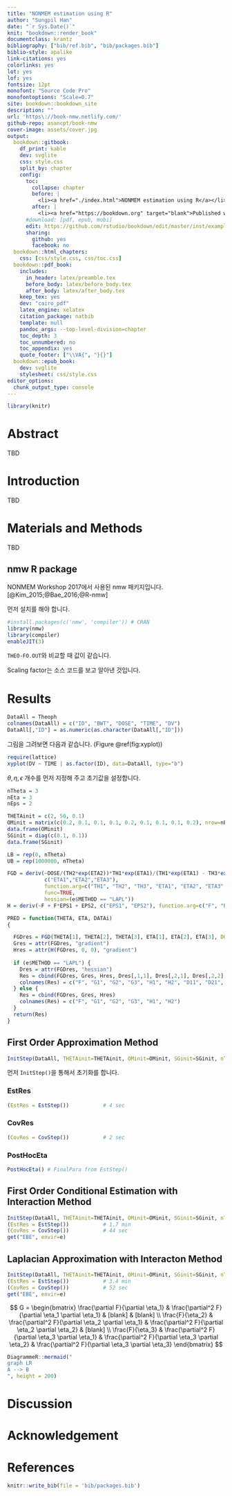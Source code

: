 ```yaml
---
title: "NONMEM estimation using R"
author: "Sungpil Han"
date: "`r Sys.Date()`"
knit: "bookdown::render_book"
documentclass: krantz
bibliography: ["bib/ref.bib", "bib/packages.bib"]
biblio-style: apalike
link-citations: yes
colorlinks: yes
lot: yes
lof: yes
fontsize: 12pt
monofont: "Source Code Pro"
monofontoptions: "Scale=0.7"
site: bookdown::bookdown_site
description: ""
url: 'https\://book-nmw.netlify.com/'
github-repo: asancpt/book-nmw
cover-image: assets/cover.jpg
output:
  bookdown::gitbook:
    df_print: kable
    dev: svglite
    css: style.css
    split_by: chapter
    config:
      toc:
        collapse: chapter
        before: |
          <li><a href="./index.html">NONMEM estimation using R</a></li>
        after: |
          <li><a href="https://bookdown.org" target="blank">Published with bookdown</a></li>
      #download: [pdf, epub, mobi]
      edit: https://github.com/rstudio/bookdown/edit/master/inst/examples/%s
      sharing:
        github: yes
        facebook: no
  bookdown::html_chapters:
    css: [css/style.css, css/toc.css]
  bookdown::pdf_book:
    includes:
      in_header: latex/preamble.tex
      before_body: latex/before_body.tex
      after_body: latex/after_body.tex
    keep_tex: yes
    dev: "cairo_pdf"
    latex_engine: xelatex
    citation_package: natbib
    template: null
    pandoc_args: --top-level-division=chapter
    toc_depth: 3
    toc_unnumbered: no
    toc_appendix: yes
    quote_footer: ["\\VA{", "}{}"]
  bookdown::epub_book:
    dev: svglite
    stylesheet: css/style.css
editor_options: 
  chunk_output_type: console
---
```


```r
library(knitr)
```
# Abstract

TBD

# Introduction

TBD

# Materials and Methods

TBD

## nmw R package

NONMEM Workshop 2017에서 사용된 nmw 패키지입니다. [@Kim_2015;@Bae_2016;@R-nmw]

먼저 설치를 해야 합니다. 

```r
#install.packages(c('nmw', 'compiler')) # CRAN
library(nmw)
library(compiler)
enableJIT(3)
```

`THEO-FO.OUT`와 비교할 때 값이 같습니다.

Scaling factor는 소스 코드를 보고 알아낸 것입니다.

# Results 

<!--```{r, code = readLines('lib/nmw/inst/doc/nmw-vignette.R'), cache = TRUE}
```-->

```r
DataAll = Theoph
colnames(DataAll) = c("ID", "BWT", "DOSE", "TIME", "DV")
DataAll[,"ID"] = as.numeric(as.character(DataAll[,"ID"]))
```

그림을 그려보면 다음과 같습니다. (Figure \@ref(fig:xyplot))

```r
require(lattice)
xyplot(DV ~ TIME | as.factor(ID), data=DataAll, type="b")
```

$\theta, \eta, \epsilon$ 개수를 먼저 지정해 주고 초기값을 설정합니다.

```r
nTheta = 3
nEta = 3
nEps = 2

THETAinit = c(2, 50, 0.1)
OMinit = matrix(c(0.2, 0.1, 0.1, 0.1, 0.2, 0.1, 0.1, 0.1, 0.2), nrow=nEta, ncol=nEta) 
data.frame(OMinit)
SGinit = diag(c(0.1, 0.1)) 
data.frame(SGinit)
```

```r
LB = rep(0, nTheta)
UB = rep(1000000, nTheta)

FGD = deriv(~DOSE/(TH2*exp(ETA2))*TH1*exp(ETA1)/(TH1*exp(ETA1) - TH3*exp(ETA3))*(exp(-TH3*exp(ETA3)*TIME)-exp(-TH1*exp(ETA1)*TIME)),
            c("ETA1","ETA2","ETA3"),
            function.arg=c("TH1", "TH2", "TH3", "ETA1", "ETA2", "ETA3", "DOSE", "TIME"),
            func=TRUE,
            hessian=(e$METHOD == "LAPL"))
H = deriv(~F + F*EPS1 + EPS2, c("EPS1", "EPS2"), function.arg=c("F", "EPS1", "EPS2"), func=TRUE)

PRED = function(THETA, ETA, DATAi)
{

  FGDres = FGD(THETA[1], THETA[2], THETA[3], ETA[1], ETA[2], ETA[3], DOSE=320, DATAi[,"TIME"]) 
  Gres = attr(FGDres, "gradient")
  Hres = attr(H(FGDres, 0, 0), "gradient")
  
  if (e$METHOD == "LAPL") {
    Dres = attr(FGDres, "hessian")
    Res = cbind(FGDres, Gres, Hres, Dres[,1,1], Dres[,2,1], Dres[,2,2], Dres[,3,])
    colnames(Res) = c("F", "G1", "G2", "G3", "H1", "H2", "D11", "D21", "D22", "D31", "D32", "D33") 
  } else {
    Res = cbind(FGDres, Gres, Hres)
    colnames(Res) = c("F", "G1", "G2", "G3", "H1", "H2") 
  }
  return(Res)
}
```

## First Order Approximation Method

```r
InitStep(DataAll, THETAinit=THETAinit, OMinit=OMinit, SGinit=SGinit, nTheta=nTheta, LB=LB, UB=UB, Pred=PRED, METHOD="ZERO")
```

먼저 `InitStep()`을 통해서 초기화를 합니다.

### EstRes

```r
(EstRes = EstStep())           # 4 sec
```

### CovRes

```r
(CovRes = CovStep())           # 2 sec
```

### PostHocEta

```r
PostHocEta() # FinalPara from EstStep()
```

## First Order Conditional Estimation with Interaction Method

```r
InitStep(DataAll, THETAinit=THETAinit, OMinit=OMinit, SGinit=SGinit, nTheta=nTheta, LB=LB, UB=UB, Pred=PRED, METHOD="COND")
(EstRes = EstStep())           # 1.7 min
(CovRes = CovStep())           # 44 sec
get("EBE", envir=e)
```

## Laplacian Approximation with Interacton Method

```r
InitStep(DataAll, THETAinit=THETAinit, OMinit=OMinit, SGinit=SGinit, nTheta=nTheta, LB=LB, UB=UB, Pred=PRED, METHOD="LAPL")
(EstRes = EstStep())           # 3.4 min
(CovRes = CovStep())           # 52 sec
get("EBE", envir=e)
```


$$
G =
  \begin{bmatrix}
    \frac{\partial F}{\partial \eta_1} & \frac{\partial^2 F}{\partial \eta_1 \partial \eta_1}  & [blank] & [blank] \\
    \frac{F}{\eta_2} & \frac{\partial^2 F}{\partial \eta_2 \partial \eta_1} & \frac{\partial^2 F}{\partial \eta_2 \partial \eta_2} & [blank] \\
    \frac{F}{\eta_3} & \frac{\partial^2 F}{\partial \eta_3 \partial \eta_1} & \frac{\partial^2 F}{\partial \eta_3 \partial \eta_2} & \frac{\partial^2 F}{\partial \eta_3 \partial \eta_3}
  \end{bmatrix}
$$




```r
DiagrammeR::mermaid("
graph LR
A --> B
", height = 200)
```

# Discussion

# Acknowledgement

# References {-}

```r
knitr::write_bib(file = 'bib/packages.bib')
```

